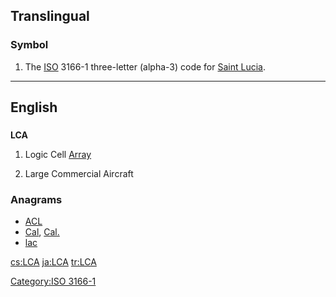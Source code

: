 ==Translingual==

===Symbol===
{{infl|mul|symbol}}
# The [[ISO]] 3166-1 three-letter (alpha-3) code for [[Saint Lucia]].

[[Category:ISO 3166-1]]
----
==English==

==={{initialism}}===
'''LCA'''

# Logic Cell [[array|Array]]
# {{aviation}} Large Commercial Aircraft

===Anagrams===
* [[ACL#English|ACL]] 
* [[Cal#English|Cal]], [[Cal.#English|Cal.]]
* [[lac#English|lac]]

[[cs:LCA]]
[[ja:LCA]]
[[tr:LCA]]